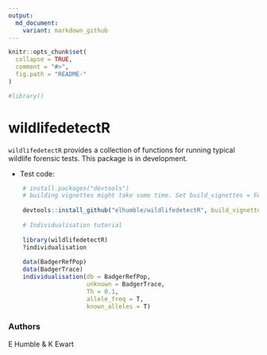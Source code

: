```yaml
---
output:
  md_document:
    variant: markdown_github
---
```


<!-- README.md is generated from README.Rmd. Please edit that file -->

```r
knitr::opts_chunk$set(
  collapse = TRUE,
  comment = "#>",
  fig.path = "README-"
)
```

```r
#library()
```

# wildlifedetectR

`wildlifedetectR` provides a collection of functions for running typical wildlife forensic tests. This package is in development.


* Test code:

```R
    # install.packages("devtools")
    # building vignettes might take some time. Set build_vignettes = FALSE for a quick download.
    
    devtools::install_github("elhumble/wildlifedetectR", build_vignettes = TRUE)
    
    # Individualisation tutorial
    
    library(wildlifedetectR)
    ?individualisation
    
    data(BadgerRefPop)
    data(BadgerTrace)
    individualisation(db = BadgerRefPop,
                      unknown = BadgerTrace,
                      Th = 0.1,
                      allele_freq = T,
                      known_alleles = T)
```

### Authors
E Humble & K Ewart

    

